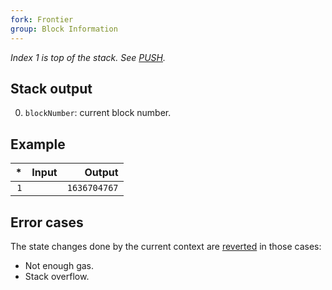 ```yaml
---
fork: Frontier
group: Block Information
---
```


_Index 1 is top of the stack. See [PUSH](/#60)._

## Stack output

0. `blockNumber`: current block number.

## Example

|  \* | Input |       Output |
| --: | ----: | -----------: |
| `1` |       | `1636704767` |

## Error cases

The state changes done by the current context are [reverted](#FD) in those cases:

- Not enough gas.
- Stack overflow.
